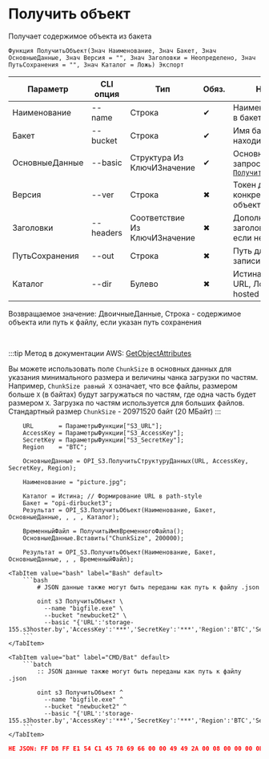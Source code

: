 ﻿---
sidebar_position: 8
description: Получить объект и другие функции для работы с S3 в Открытом пакете интеграций - бесплатной open-source библиотеке интеграций для 1С:Предприятие 8, OneScript и CLI
keywords: [1C, 1С, 1С:Предприятие, 1С:Предприятие 8.3, API, Интеграция, Сервисы, Обмен, OneScript, CLI, S3]
---


# Получить объект
 Получает содержимое объекта из бакета



`Функция ПолучитьОбъект(Знач Наименование, Знач Бакет, Знач ОсновныеДанные, Знач Версия = "", Знач Заголовки = Неопределено, Знач ПутьСохранения = "", Знач Каталог = Ложь) Экспорт`

  | Параметр | CLI опция | Тип | Обяз. | Назначение |
  |-|-|-|-|-|
  | Наименование | --name | Строка | &#x2714; | Наименование объекта в бакете |
  | Бакет | --bucket | Строка | &#x2714; | Имя бакета, в котором находится объект |
  | ОсновныеДанные | --basic | Структура Из КлючИЗначение | &#x2714; | Основные данные запроса. См. [`ПолучитьСтруктуруДанных`](/docs/S3/Common-methods/Get-basic-data-structure) |
  | Версия | --ver | Строка | &#x2716; | Токен для получения конкретной версии объекта |
  | Заголовки | --headers | Соответствие Из КлючИЗначение | &#x2716; | Дополнительные заголовки запроса, если необходимо |
  | ПутьСохранения | --out | Строка | &#x2716; | Путь для прямой записи файла на диск |
  | Каталог | --dir | Булево | &#x2716; | Истина > Path style URL, Ложь > Virtual hosted style URL |

  
  Возвращаемое значение:   ДвоичныеДанные, Строка - содержимое объекта или путь к файлу, если указан путь сохранения

<br/>

:::tip
Метод в документации AWS: [GetObjectAttributes](https://docs.aws.amazon.com/AmazonS3/latest/API/API_GetObjectAttributes.html)

Вы можете использовать поле `ChunkSize` в основных данных для указания минимального размера и величины чанка загрузки по частям. Например, `ChunkSize равный X` означает, что все файлы, размером больше `X` (в байтах) будут загружаться по частям, где одна часть будет размером `X`. Загрузка по частям используется для больших файлов. Стандартный размер `ChunkSize` - 20971520 байт (20 МБайт)
:::
<br/>


```bsl title="Пример использования для 1С:Предприятие/OneScript"
    URL       = ПараметрыФункции["S3_URL"];
    AccessKey = ПараметрыФункции["S3_AccessKey"];
    SecretKey = ПараметрыФункции["S3_SecretKey"];
    Region    = "BTC";

    ОсновныеДанные = OPI_S3.ПолучитьСтруктуруДанных(URL, AccessKey, SecretKey, Region);

    Наименование = "picture.jpg";

    Каталог = Истина; // Формирование URL в path-style
    Бакет = "opi-dirbucket3";
    Результат = OPI_S3.ПолучитьОбъект(Наименование, Бакет, ОсновныеДанные, , , , Каталог);

    ВременныйФайл = ПолучитьИмяВременногоФайла();
    ОсновныеДанные.Вставить("ChunkSize", 200000);

    Результат = OPI_S3.ПолучитьОбъект(Наименование, Бакет, ОсновныеДанные, , , ВременныйФайл);
```
    

 <Tabs>
  
    <TabItem value="bash" label="Bash" default>
        ```bash
            # JSON данные также могут быть переданы как путь к файлу .json
            
            oint s3 ПолучитьОбъект \
              --name "bigfile.exe" \
              --bucket "newbucket2" \
              --basic "{'URL':'storage-155.s3hoster.by','AccessKey':'***','SecretKey':'***','Region':'BTC','Service':'s3','ChunkSize':'200000'}"
        ```
    </TabItem>
  
    <TabItem value="bat" label="CMD/Bat" default>
        ```batch
            :: JSON данные также могут быть переданы как путь к файлу .json
            
            oint s3 ПолучитьОбъект ^
              --name "bigfile.exe" ^
              --bucket "newbucket2" ^
              --basic "{'URL':'storage-155.s3hoster.by','AccessKey':'***','SecretKey':'***','Region':'BTC','Service':'s3','ChunkSize':'200000'}"
        ```
    </TabItem>
</Tabs>


```json title="Результат"
НЕ JSON: FF D8 FF E1 54 C1 45 78 69 66 00 00 49 49 2A 00 08 00 00 00 0B 00 0E 01 02 00 20 00 00 00 92 00 00 00 0F 01 02 00 05 00 00 00 B2 00 00 00 10 01 02 00 07 00 00 00 B8 00 00 00 12 01 03 00 01 00…
```
